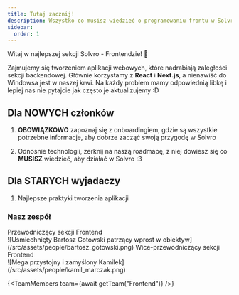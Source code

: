 ```yaml
---
title: Tutaj zacznij!
description: Wszystko co musisz wiedzieć o programowaniu frontu w Solvro
sidebar:
  order: 1
---
```



Witaj w najlepszej sekcji Solvro - Frontendzie! 🎉

Zajmujemy się tworzeniem aplikacji webowych, które nadrabiają zaległości sekcji backendowej. Głównie korzystamy z **React** i **Next.js**, a nienawiść do Windowsa jest w naszej krwi. Na każdy problem mamy odpowiednią libkę i lepiej nas nie pytajcie jak często je aktualizujemy :D

## Dla NOWYCH członków

1. **OBOWIĄZKOWO** zapoznaj się z onboardingiem, gdzie są wszystkie potrzebne informacje, aby dobrze zacząć swoją przygodę w Solvro

   <LinkCard
     title="Onboarding 😍"
     description="Od zera do Solvrowicza!"
     href="/sections/frontend/onboarding"
   />

2. Odnośnie technologii, zerknij na naszą roadmapę, z niej dowiesz się co **MUSISZ** wiedzieć, aby działać w Solvro :3

   <LinkCard
     title="Roadmap 🤔"
     description="Jakie technologie są używane w Solvro?"
     href="/sections/frontend/roadmap"
   />

## Dla STARYCH wyjadaczy

1. Najlepsze praktyki tworzenia aplikacji

   <LinkCard
     title="Projektowanie aplikacji"
     description="Jak zrobić śliczną aplikację?"
     href="/sections/frontend/praca-w-projekcie/projektowanie/"
   />
   <LinkCard
     title="Programowanie"
     description="Jak pisać super kodzik?"
     href="/sections/frontend/praca-w-projekcie/programowanie/"
   />
   <LinkCard
     title="Testowanie"
     description="Jak obyć się bez błędów?"
     href="/sections/frontend/praca-w-projekcie/testowanie/"
   />
   <LinkCard
     title="Wdrożenie"
     description="Pokazujemy światu naszą aplikację!"
     href="/sections/frontend/praca-w-projekcie/wdrozenie/"
   />

### Nasz zespół

<CardGrid>
  <Card title="Bartosz Gotowski">
    Przewodniczący sekcji Frontend
    <br />
  </Card>
  ![Uśmiechnięty Bartosz Gotowski patrzący wprost w
  obiektyw](/src/assets/people/bartosz_gotowski.png)
</CardGrid>

<CardGrid>
  <Card title="Kamil Marczak">
    Wice-przewodniczący sekcji Frontend
    <br />
  </Card>
  ![Mega przystojny i zamyślony Kamilek](/src/assets/people/kamil_marczak.png)
</CardGrid>

{<TeamMembers team={await getTeam("Frontend")} />}
